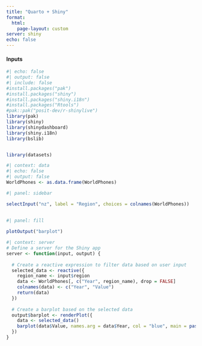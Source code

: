 ```yaml
---
title: "Quarto + Shiny"
format: 
  html:
    page-layout: custom
server: shiny
echo: false
---
```


#### Inputs

```r
#| echo: false
#| output: false
#| include: false
#install.packages("pak")
#install.packages("shiny")
#install.packages("shiny.i18n")
#install.packages("Rtools")
#pak::pak("posit-dev/r-shinylive")
library(pak)
library(shiny)
library(shinydashboard)
library(shiny.i18n)
library(bslib)


library(datasets)

```

```r
#| context: data
#| echo: false
#| output: false
WorldPhones <- as.data.frame(WorldPhones)

```


```r
#| panel: sidebar

selectInput("nz", label = "Region", choices = colnames(WorldPhones))
    

```


```r
#| panel: fill
 
plotOutput("barplot")

```



```r
#| context: server
# Define a server for the Shiny app
server <- function(input, output) {
  
  # Create a reactive expression to filter data based on user input
  selected_data <- reactive({
    region_name <- input$region
    data <- WorldPhones[, c("Year", region_name), drop = FALSE]
    colnames(data) <- c("Year", "Value")
    return(data)
  })
  
  # Create a barplot based on the selected data
  output$barplot <- renderPlot({
    data <- selected_data()
    barplot(data$Value, names.arg = data$Year, col = "blue", main = paste("Barplot of", input$region))
  })
}

```
